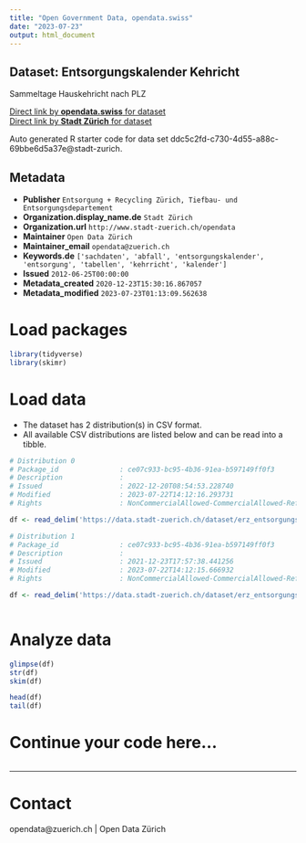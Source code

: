 ```yaml
---
title: "Open Government Data, opendata.swiss"
date: "2023-07-23"
output: html_document
---
```


## Dataset: Entsorgungskalender Kehricht

Sammeltage Hauskehricht nach PLZ

[Direct link by **opendata.swiss** for dataset](https://opendata.swiss/de/dataset/entsorgungskalender-kehricht1)<br>
[Direct link by **Stadt Zürich** for dataset](https://data.stadt-zuerich.ch/dataset/erz_entsorgungskalender_kehricht)

Auto generated R starter code for data set ddc5c2fd-c730-4d55-a88c-69bbe6d5a37e@stadt-zurich.

## Metadata

- **Publisher** `Entsorgung + Recycling Zürich, Tiefbau- und Entsorgungsdepartement`
- **Organization.display_name.de** `Stadt Zürich`
- **Organization.url** `http://www.stadt-zuerich.ch/opendata`
- **Maintainer** `Open Data Zürich`
- **Maintainer_email** `opendata@zuerich.ch`
- **Keywords.de** `['sachdaten', 'abfall', 'entsorgungskalender', 'entsorgung', 'tabellen', 'kehrricht', 'kalender']`
- **Issued** `2012-06-25T00:00:00`
- **Metadata_created** `2020-12-23T15:30:16.867057`
- **Metadata_modified** `2023-07-23T01:13:09.562638`


# Load packages

```r

library(tidyverse)
library(skimr)

```

# Load data

-   The dataset has 2 distribution(s) in CSV format.
-   All available CSV distributions are listed below and can be read into a tibble.

```r

# Distribution 0
# Package_id               : ce07c933-bc95-4b36-91ea-b597149ff0f3
# Description              : 
# Issued                   : 2022-12-20T08:54:53.228740
# Modified                 : 2023-07-22T14:12:16.293731
# Rights                   : NonCommercialAllowed-CommercialAllowed-ReferenceNotRequired

df <- read_delim('https://data.stadt-zuerich.ch/dataset/erz_entsorgungskalender_kehricht/download/entsorgungskalender_kehricht_2023.csv')

# Distribution 1
# Package_id               : ce07c933-bc95-4b36-91ea-b597149ff0f3
# Description              : 
# Issued                   : 2021-12-23T17:57:38.441256
# Modified                 : 2023-07-22T14:12:15.666932
# Rights                   : NonCommercialAllowed-CommercialAllowed-ReferenceNotRequired

df <- read_delim('https://data.stadt-zuerich.ch/dataset/erz_entsorgungskalender_kehricht/download/entsorgungskalender_kehricht_2022.csv')



```

# Analyze data

```r

glimpse(df)
str(df)
skim(df)

head(df)
tail(df)

```

# Continue your code here...

```r

```

------------------------------------------------------------------------

# Contact

opendata@zuerich.ch | Open Data Zürich
